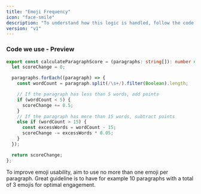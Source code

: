 ```yaml
---
title: "Emoji Frequency"
icon: "face-smile"
description: "To understand how this logic is handled, follow the code here: <a href='https://github.com/perisicnikola37/dev-to-rater/blob/v2.x/analyzer/src/core/implementations/calculateSentencesScore.ts' target='_blank'>Code in repository</a>"
version: "v1"
---
```


### Code we use - Preview

```typescript typescript
export const calculateParagraphScore = (paragraphs: string[]): number => {
  let scoreChange = 0;

  paragraphs.forEach((paragraph) => {
    const wordCount = paragraph.split(/\s+/).filter(Boolean).length;

    // If the paragraph has less than 5 words, add points
    if (wordCount < 5) {
      scoreChange += 0.5;
    }
    // If the paragraph has more than 15 words, subtract points
    else if (wordCount > 15) {
      const excessWords = wordCount - 15;
      scoreChange -= excessWords * 0.05;
    }
  });

  return scoreChange;
};
```

<Tip>
  To improve emoji usability, aim to use no more than one emoji per paragraph.
  Great guideline is to have for example 10 paragraphs with a total of 3 emojis
  for optimal engagement.
</Tip>

